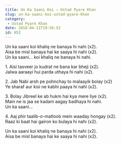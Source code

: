 ```yaml
---
title: Un Ka Saani Koi – Ustad Pyare Khan
slug: un-ka-saani-koi-ustad-pyare-khan
category:
 - Ustad Pyare Khan
date: 2018-04-11T19:56:52
id: 652
---
```


<p>Un ka saani koi khaliq ne banaya hi nahi (x2).<br />
Aisa be misl banaya hai ke saaya hi nahi (x2).<br />
Un ka saani… koi khaliq ne banaya hi nahi.</p>
<p>1. Aisi tasveer jo kudrat ne bana kar bheji (x2).<br />
Jalwa aaraayi hui parda uthaya hi nahi (x2).</p>
<p>2. Jab Nabi arsh pe pohnchay to malaayik bolay (x2)<br />
Ye sharaf aur kisi ne kabhi paaya hi nahi (x2).</p>
<p>3. Bolay Jibreel ke ab hukm hai kya mere liye (x2).<br />
Main ne is jaa se kadam aagay badhaya hi nahi.<br />
Un ka saani…</p>
<p>4. Aaj phir taalib-o-matloob mein waaday hongay (x2).<br />
Raaz ki baat hai gairon ko bulaya hi nahi (x2).</p>
<p>Un ka saani koi khaliq ne banaya hi nahi (x2).<br />
Aisa be misl banaya hai ke saaya hi nahi (x2).</p>